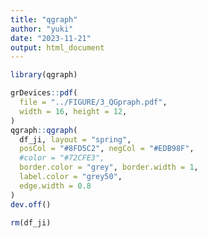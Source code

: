 ```yaml
---
title: "qgraph"
author: "yuki"
date: "2023-11-21"
output: html_document
---
```

```r
library(qgraph)
```

```r
grDevices::pdf(
  file = "../FIGURE/3_QGpraph.pdf", 
  width = 16, height = 12,
)
qgraph::qgraph(
  df_ji, layout = "spring", 
  posCol = "#8FD5C2", negCol = "#EDB98F",
  #color = "#72CFE3",
  border.color = "grey", border.width = 1,
  label.color = "grey50", 
  edge.width = 0.8
)
dev.off()
```

```r
rm(df_ji)
```

